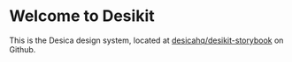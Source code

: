 
<Meta title="Welcome" />

# Welcome to Desikit
This is the Desica design system, located at [desicahq/desikit-storybook](https://github.com/desicahq/desikit-storybook) on Github.
